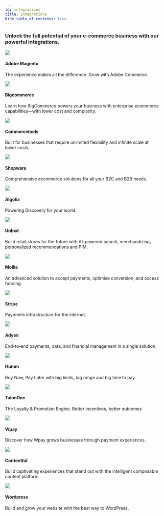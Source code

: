 ```yaml
---
id: integrations
title: Integrations
hide_table_of_contents: true
---
```





<h3>Unlock the full potential of your e-commerce business with our powerful integrations.</h3>

<div className="flex">
	<Card to="/integrations/magento2">
    <div className="round-icon">
      <img src="/img/icons/magento.svg" />
    </div>
    <h4>Adobe Magento</h4>
    <p>The experience makes all the difference. Grow with Adobe Commerce.</p>
  </Card>
  <Card to="/integrations/bigcommerce">
    <div className="round-icon">
      <img src="/img/icons/bigcommerce.svg" />
    </div>
    <h4>Bigcommerce</h4>
    <p>
      Learn how BigCommerce powers your business with enterprise ecommerce capabilities—with lower cost and complexity.
    </p>
  </Card>
  <Card to="/integrations/commercetools">
    <div className="round-icon">
      <img src="/img/icons/commercetools.svg" />
    </div>
    <h4>Commercetools</h4>
    <p>Built for businesses that require unlimited flexibility and infinite scale at lower costs.</p>
  </Card>
</div>
<div className="flex">
  <Card status="soon">
    <div className="round-icon">
      <img src="/img/icons/shopware.svg" />
    </div>
    <h4>Shopware</h4>
    <p>Comprehensive ecommerce solutions for all your B2C and B2B needs.</p>
  </Card>
  
  <Card to="/integrations/algolia">
    <div className="round-icon">
      <img src="/img/icons/algolia.svg" />
    </div>
    <h4>Algolia</h4>
    <p>
      Powering Discovery for your world.
    </p>
  </Card>
   <Card to="/integrations/unbxd">
    <div className="round-icon">
      <img src="/img/icons/unbxd.svg" />
    </div>
    <h4>Unbxd</h4>
    <p>Build retail stores for the future with AI-powered search, merchandizing, personalized recommendations and PIM.</p>
  </Card>
</div>
<div className="flex">
  <Card to="/integrations/mollie">
    <div className="round-icon">
      <img src="/img/icons/mollie.svg" />
    </div>
    <h4>Mollie</h4>
    <p>An advanced solution to accept payments, optimise conversion, and access funding.</p>
  </Card>
  <Card to="/integrations/stripe">
    <div className="round-icon">
      <img src="/img/icons/stripe.svg" />
    </div>
    <h4>Stripe</h4>
    <p>Payments infrastructure for the internet.</p>
  </Card>
  <Card to="/integrations/adyen">
    <div className="round-icon">
      <img src="/img/icons/adyen.svg" />
    </div>
    <h4>Adyen</h4>
    <p>
      End-to-end payments, data, and financial management in a single solution. 
    </p>
  </Card>  

</div>
<div className="flex">
  <Card to="/integrations/humm">
    <div className="round-icon">
      <img src="/img/icons/humm.svg" />
    </div>
    <h4>Humm</h4>
    <p>Buy Now, Pay Later with big limits, big range and big time to pay.</p>
  </Card>
  <Card to="/integrations/talonone">
    <div className="round-icon">
      <img src="/img/icons/talonone.svg" />
    </div>
    <h4>TalonOne</h4>
    <p>The Loyalty & Promotion Engine. Better incentives, better outcomes</p>
  </Card>
 <Card to="/integrations/talonone">
    <div className="round-icon">
      <img src="/img/icons/wpay.svg" />
    </div>
    <h4>Wpay</h4>
    <p> Discover how Wpay grows businesses through payment experiences.</p>
  </Card>
  
</div>


<div className="flex  mb100">
  <Card to="/integrations/contentful">
    <div className="round-icon">
      <img src="/img/icons/contentful.svg" />
    </div>
    <h4>Contentful</h4>
    <p>Build captivating experiences that stand out with the intelligent composable content platform.</p>
  </Card>
  <Card to="/integrations/wordpress">
    <div className="round-icon">
      <img src="/img/icons/wordpress.svg" />
    </div>
    <h4>Wordpress</h4>
    <p>Build and grow your website with the best way to WordPress. </p>
  </Card>
</div>

<div className="flex">

</div>
